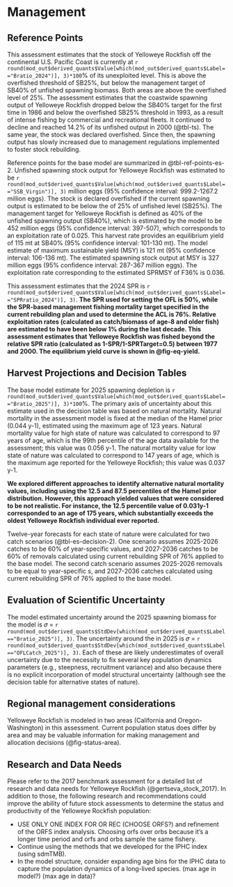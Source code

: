 # Management 

## Reference Points

<!-- 1. Unfished spawning stock biomass, summary age biomass, and recruitment, along with unfished spawning stock output.  -->
<!-- 2. Reference points based on B40% for rockfish and round fish and on B25% for flatfish (spawning biomass and/or output, SPR, exploitation rate, equilibrium yield).  -->
<!-- 3.   Reference points based on default SPR proxy (spawning biomass and/or output, SPR, exploitation rate, equilibrium yield).  -->
<!-- 4. Reference points based on MSY (if estimated) (spawning biomass and/or output, SPR, exploitation rate, equilibrium yield).  -->
<!-- 5. Equilibrium yield curve showing various BMSY proxies.   -->

This assessment estimates that the stock of Yelloweye Rockfish off the continental U.S. Pacific Coast is currently at `r round(mod_out$derived_quants$Value[which(mod_out$derived_quants$Label=="Bratio_2024")], 3)*100`% of its unexploited level. This is above the overfished threshold of SB25%, but below the management target of SB40% of unfished spawning biomass. Both areas are above the overfished level of 25%. The assessment estimates that the coastwide spawning output of Yelloweye Rockfish dropped below the SB40% target for the first time in 1986 and below the overfished SB25% threshold in 1993, as a result of intense fishing by commercial and recreational fleets. It continued to decline and reached 14.2% of its unfished output in 2000 (@tbl-ts). The same year, the stock was declared overfished. Since then, the spawning output has slowly increased due to management regulations implemented to foster stock rebuilding.

Reference points for the base model are summarized in @tbl-ref-points-es-2. Unfished spawning stock output for Yelloweye Rockfish was estimated to be `r round(mod_out$derived_quants$Value[which(mod_out$derived_quants$Label=="SSB_Virgin")], 3)` million eggs (95% confidence interval: 999.2-1267.2 million eggs). The stock is declared overfished if the current spawning output is estimated to be below the \gls{msst} of 25% of unfished level (SB25%). The management target for Yelloweye Rockfish is defined as 40% of the unfished spawning output (SB40%), which is estimated by the model to be 452 million eggs (95% confidence interval: 397-507), which corresponds to an exploitation rate of 0.025. This harvest rate provides an equilibrium yield of 115 mt at SB40% (95% confidence interval: 101-130 mt). The model estimate of maximum sustainable yield (MSY) is 121 mt (95% confidence interval: 106-136 mt). The estimated spawning stock output at MSY is 327 million eggs (95% confidence interval: 287-367 million eggs). The exploitation rate corresponding to the estimated SPRMSY of F36% is 0.036.

This assessment estimates that the 2024 SPR is `r round(mod_out$derived_quants$Value[which(mod_out$derived_quants$Label=="SPRratio_2024")], 3)`. **The SPR used for setting the OFL is 50%, while the SPR-based management fishing mortality target specified in the current rebuilding plan and used to determine the ACL is 76%. Relative exploitation rates (calculated as catch/biomass of age-8 and older fish) are estimated to have been below 1% during the last decade. This assessment estimates that Yelloweye Rockfish was fished beyond the relative SPR ratio (calculated as 1-SPR/1-SPRTarget=0.5) between 1977 and 2000. The equilibrium yield curve is shown in @fig-eq-yield.**

## Harvest Projections and Decision Tables

The base model estimate for 2025 spawning depletion is `r round(mod_out$derived_quants$Value[which(mod_out$derived_quants$Label=="Bratio_2025")], 3)*100`%. The primary axis of uncertainty about this estimate used in the decision table was based on natural mortality. Natural mortality in the assessment model is fixed at the median of the Hamel prior (0.044 y-1), estimated using the maximum age of 123 years. Natural mortality value for high state of nature was calculated to correspond to 97 years of age, which is the 99th percentile of the age data available for the assessment; this value was 0.056 y-1. The natural mortality value for low state of nature was calculated to correspond to 147 years of age, which is the maximum age reported for the Yelloweye Rockfish; this value was 0.037 y-1.

**We explored different approaches to identify alternative natural mortality values, including using the 12.5 and 87.5 percentiles of the Hamel prior distribution. However, this approach yielded values that were considered to be not realistic. For instance, the 12.5 percentile value of 0.031y-1 corresponded to an age of 175 years, which substantially exceeds the oldest Yelloweye Rockfish individual ever reported.**

Twelve-year forecasts for each state of nature were calculated for two catch scenarios (@tbl-es-decision-2). One scenario assumes 2025-2026 catches to be 60% of year-specific \gls{acl} values, and 2027-2036 catches to be 60% of removals calculated using current rebuilding SPR of 76% applied to the base model. The second catch scenario assumes 2025-2026 removals to be equal to year-specific \gls{acl}s, and 2027-2036 catches calculated using current rebuilding SPR of 76% applied to the base model.

## Evaluation of Scientific Uncertainty

The model estimated uncertainty around the 2025 spawning biomass for the model is 𝜎 = `r round(mod_out$derived_quants$StdDev[which(mod_out$derived_quants$Label=="Bratio_2025")], 3)`. The uncertainty around the \gls{ofl} in 2025 is 𝜎 = `r round(mod_out$derived_quants$StdDev[which(mod_out$derived_quants$Label=="OFLCatch_2025")], 3)`. Each of these are likely underestimates of overall uncertainty due to the necessity to fix several key population dynamics parameters (e.g., steepness, recruitment variance) and also because there is no explicit incorporation of model structural uncertainty (although see the decision table for alternative states of nature).

## Regional management considerations

Yelloweye Rockfish is modeled in two areas (California and Oregon-Washington) in this assessment. Current population status does differ by area and may be valuable information for making management and allocation decisions (@fig-status-area).

## Research and Data Needs

<!-- 1. Describe progress on Research and Data Needs items identified in the most recent previous stock assessment document and associated STAR panel report.  -->
<!-- 2. Describe new research and data needs and specify their priority (high, medium, low).  -->

Please refer to the 2017 benchmark assessment for a detailed list of research and data needs for Yelloweye Rockfish (@gertseva_stock_2017). In addition to those, the following research and recommendations could improve the ability of future stock assessments to determine the status and productivity of the Yelloweye Rockfish population:

-	USE ONLY ONE INDEX FOR OR REC (CHOOSE ORFS?) and refinement of the ORFS index analysis. Choosing orfs over orbs because it’s a longer time period and orfs and orbs sample the same fishery. 
-	Continue using the methods that we developed for the IPHC index (using sdmTMB).
-	In the model structure, consider expanding age bins for the IPHC data to capture the population dynamics of a long-lived species. (max age in model?) (max age in data)?